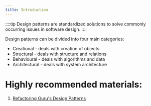 ```yaml
---
title: Introduction
---
```


::::tip
Design patterns are standardized solutions to solve commonly occurring issues in software design.
::::

Design patterns can be divided into four main categories:
- Creational - deals with creation of objects
- Structural - deals with structure and relations
- Behavioural - deals with algorithms and data
- Architectural - deals with system architecture

# Highly recommended materials:
1. [Refactoring Guru's Design Patterns](https://refactoring.guru/design-patterns)